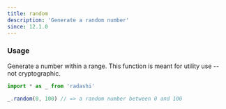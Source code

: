 ```yaml
---
title: random
description: 'Generate a random number'
since: 12.1.0
---
```


### Usage

Generate a number within a range. This function is meant for utility use -- not cryptographic.

```ts
import * as _ from 'radashi'

_.random(0, 100) // => a random number between 0 and 100
```

